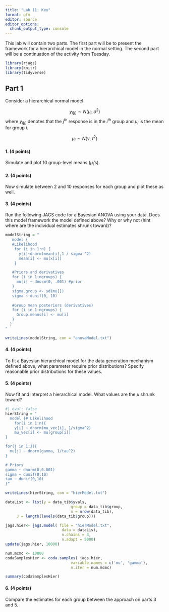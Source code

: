 ```yaml
---
title: "Lab 11: Key"
format: gfm
editor: source
editor_options: 
  chunk_output_type: console
---
```


This lab will contain two parts. The first part will be to present the framework for a hierarchical model in the normal setting. The second part will be a continuation of the activity from Tuesday.


```r
library(rjags)
library(knitr)
library(tidyverse)
```
## Part 1

Consider a hierarchical normal model

$$y_{i[j]} \sim N(\mu_i, \sigma^2)$$
where $y_{i[j]}$ denotes that the $j^{th}$ response is in the $i^{th}$ group and $\mu_i$ is the mean for group $i$.

$$\mu_i \sim N(\gamma, \tau^2)$$

#### 1. (4 points)

Simulate and plot 10 group-level means ($\mu_{i}$'s).



#### 2. (4 points)

Now simulate between 2 and 10 responses for each group and plot these as well.



#### 3. (4 points)

Run the following JAGS code for a Bayesian ANOVA using your data. Does this model framework the model defined above? Why or why not (hint where are the individual estimates shrunk toward)?

```r
modelString = "
   model {
   #Likelihood
    for (i in 1:n) {
      y[i]~dnorm(mean[i],1 / sigma ^2)
      mean[i] <- mu[x[i]]
    }

   #Priors and derivatives
   for (i in 1:ngroups) {
     mu[i] ~ dnorm(0, .001) #prior
   }
   sigma.group <- sd(mu[])
   sigma ~ dunif(0, 10)
 
   #Group mean posteriors (derivatives)
   for (i in 1:ngroups) {
     Group.means[i] <- mu[i]
   }
  }
"

writeLines(modelString, con = "anovaModel.txt")
```


#### 4. (4 points)

To fit a Bayesian hierarchical model for the data generation mechanism defined above, what parameter require prior distributions? Specify reasonable prior distributions for these values.


#### 5. (4 points)

Now fit and interpret a hierarchical model. What values are the $\mu$ shrunk toward?

```r
#| eval: false
hierString = "
  model {# Likelihood
    for(i in 1:n){
    y[i] ~ dnorm(mu_vec[i], 1/sigma^2)
    mu_vec[i] <- mu[group[i]]
}

for(j in 1:J){
  mu[j] ~ dnorm(gamma, 1/tau^2)
}

# Priors
gamma ~ dnorm(0,0.001)
sigma ~ dunif(0,10)
tau ~ dunif(0,10)
}"

writeLines(hierString, con = "hierModel.txt")

dataList <- list(y = data_tib$yvals, 
                             group = data_tib$group, 
                             n = nrow(data_tib),
     J = length(levels(data_tib$group)))

jags.hier<- jags.model( file = "hierModel.txt", 
                         data = dataList, 
                         n.chains = 3, 
                         n.adapt = 5000)
update(jags.hier, 10000)

num.mcmc <- 10000
codaSamplesHier <- coda.samples( jags.hier, 
                             variable.names = c('mu', 'gamma'), 
                             n.iter = num.mcmc)

summary(codaSamplesHier)
```

#### 6. (4 points)

Compare the estimates for each group between the approach on parts 3 and 5.


